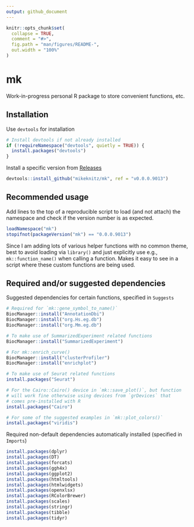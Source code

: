 ```yaml
---
output: github_document
---
```


<!-- README.md is generated from README.Rmd. Please edit that file -->

```r
knitr::opts_chunk$set(
  collapse = TRUE,
  comment = "#>",
  fig.path = "man/figures/README-",
  out.width = "100%"
)
```

# mk

Work-in-progress personal R package to store convenient functions, etc.

## Installation

Use `devtools` for installation

``` r
# Install devtools if not already installed
if (!requireNamespace("devtools", quietly = TRUE)) {
  install.packages("devtools")
}
```

Install a specific version from [Releases](https://github.com/mikeknitz/mk/releases)

``` r
devtools::install_github("mikeknitz/mk", ref = "v0.0.0.9013")
```

## Recommended usage

Add lines to the top of a reproducible script to load (and not attach) the namespace and check if the version number is as expected.

``` r
loadNamespace("mk")
stopifnot(packageVersion("mk") == "0.0.0.9013")
```

Since I am adding lots of various helper functions with no common theme, best to avoid loading via `library()` and just explicitly use e.g., `mk::function_name()` when calling a function. Makes it easy to see in a script where these custom functions are being used.

## Required and/or suggested dependencies

Suggested dependencies for certain functions, specified in `Suggests`

``` r
# Required for `mk::gene_symbol_to_name()`
BiocManager::install("AnnotationDbi")
BiocManager::install("org.Hs.eg.db")
BiocManager::install("org.Mm.eg.db")

# To make use of SummarizedExperiment related functions
BiocManager::install("SummarizedExperiment")

# For mk::enrich_curve()
BiocManager::install("clusterProfiler")
BiocManager::install("enrichplot")

# To make use of Seurat related functions
install.packages("Seurat")

# For the Cairo::Cairo() device in `mk::save_plot()`, but function
# will work fine otherwise using devices from `grDevices` that
# comes pre-installed with R
install.packages("Cairo")

# For some of the suggested examples in `mk::plot_colors()` 
install.packages("viridis")
```

Required non-default dependencies automatically installed (specified in `Imports`)

``` r
install.packages(dplyr)
install.packages(DT)
install.packages(forcats)
install.packages(ggh4x)
install.packages(ggplot2)
install.packages(htmltools)
install.packages(htmlwidgets)
install.packages(openxlsx)
install.packages(RColorBrewer)
install.packages(scales)
install.packages(stringr)
install.packages(tibble)
install.packages(tidyr)
```